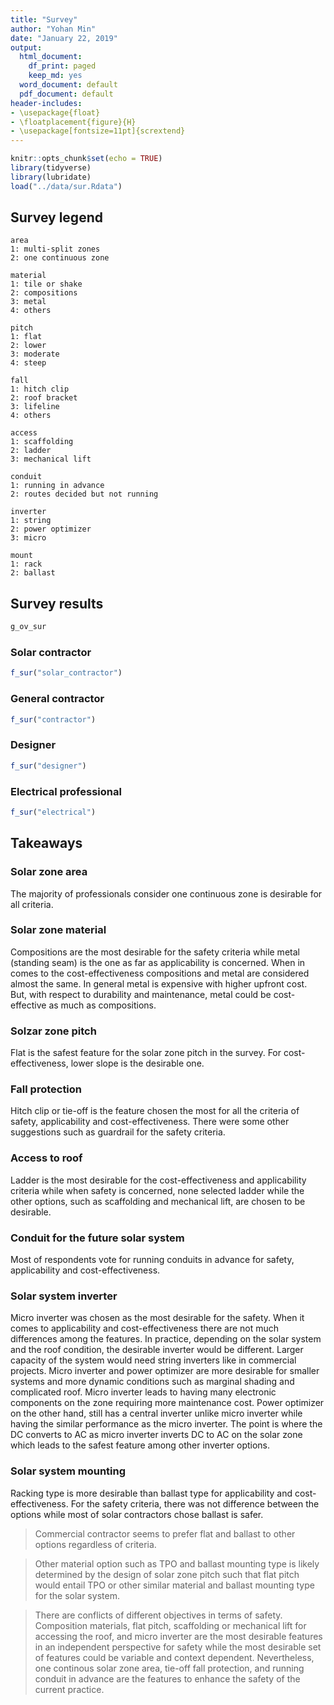 ```yaml
---
title: "Survey"
author: "Yohan Min"
date: "January 22, 2019"
output:
  html_document:
    df_print: paged
    keep_md: yes
  word_document: default
  pdf_document: default
header-includes:
- \usepackage{float}
- \floatplacement{figure}{H}
- \usepackage[fontsize=11pt]{scrextend}
---
```


```r
knitr::opts_chunk$set(echo = TRUE)
library(tidyverse)
library(lubridate)
load("../data/sur.Rdata")
```

## Survey legend

```
area
1: multi-split zones
2: one continuous zone

material
1: tile or shake
2: compositions
3: metal
4: others

pitch
1: flat
2: lower
3: moderate
4: steep

fall
1: hitch clip
2: roof bracket
3: lifeline
4: others

access
1: scaffolding
2: ladder
3: mechanical lift

conduit
1: running in advance
2: routes decided but not running

inverter
1: string
2: power optimizer
3: micro

mount
1: rack
2: ballast
```

## Survey results

```r
g_ov_sur
```


### Solar contractor

```r
f_sur("solar_contractor")
```


### General contractor

```r
f_sur("contractor")
```


### Designer

```r
f_sur("designer")
```


### Electrical professional
```r
f_sur("electrical")
```


## Takeaways

### Solar zone area

The majority of professionals consider one continuous zone is desirable for all criteria.

### Solar zone material

Compositions are the most desirable for the safety criteria while metal (standing seam) is the one as far as applicability is concerned. When in comes to the cost-effectiveness compositions and metal are considered almost the same. In general metal is expensive with higher upfront cost. But, with respect to durability and maintenance, metal could be cost-effective as much as compositions.

### Solzar zone pitch

Flat is the safest feature for the solar zone pitch in the survey. For cost-effectiveness, lower slope is the desirable one.

### Fall protection

Hitch clip or tie-off is the feature chosen the most for all the criteria of safety, applicability and cost-effectiveness. There were some other suggestions such as guardrail for the safety criteria.

### Access to roof

Ladder is the most desirable for the cost-effectiveness and applicability criteria while when safety is concerned, none selected ladder while the other options, such as scaffolding and mechanical lift, are chosen to be desirable.

### Conduit for the future solar system

Most of respondents vote for running conduits in advance for safety, applicability and cost-effectiveness.

### Solar system inverter

Micro inverter was chosen as the most desirable for the safety. When it comes to applicability and cost-effectiveness there are not much differences among the features. In practice, depending on the solar system and the roof condition, the desirable inverter would be different. Larger capacity of the system would need string inverters like in commercial projects. Micro inverter and power optimizer are more desirable for smaller systems and more dynamic conditions such as marginal shading and complicated roof. Micro inverter leads to having many electronic components on the zone requiring more maintenance cost. Power optimizer on the other hand, still has a central inverter unlike micro inverter while having the similar performance as the micro inverter. The point is where the DC converts to AC as micro inverter inverts DC to AC on the solar zone which leads to the safest feature among other inverter options.

### Solar system mounting

Racking type is more desirable than ballast type for applicability and cost-effectiveness. For the safety criteria, there was not difference between the options while most of solar contractors chose ballast is safer.

> Commercial contractor seems to prefer flat and ballast to other options regardless of criteria.

> Other material option such as TPO and ballast mounting type is likely determined by the design of solar zone pitch such that flat pitch would entail TPO or other similar material and ballast mounting type for the solar system.

> There are conflicts of different objectives in terms of safety. Composition materials, flat pitch, scaffolding or mechanical lift for accessing the roof, and micro inverter are the most desirable features in an independent perspective for safety while the most desirable set of features could be variable and context dependent. Nevertheless, one continous solar zone area, tie-off fall protection, and running conduit in advance are the features to enhance the safety of the current practice. 


